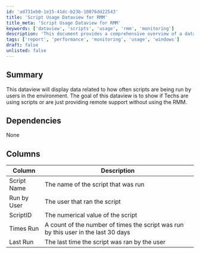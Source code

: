 ```yaml
---
id: 'ad731eb0-1e15-41dc-b23b-10876dd22543'
title: 'Script Usage Dataview for RMM'
title_meta: 'Script Usage Dataview for RMM'
keywords: ['dataview', 'scripts', 'usage', 'rmm', 'monitoring']
description: 'This document provides a comprehensive overview of a dataview designed to display data related to the frequency of script execution by users within a remote monitoring and management environment. It aims to assess whether technicians are actively utilizing scripts or primarily providing remote support.'
tags: ['report', 'performance', 'monitoring', 'usage', 'windows']
draft: false
unlisted: false
---
```

## Summary

This dataview will display data related to how often scripts are being run by users in the environment. The goal of this dataview is to show if Techs are using scripts or are just providing remote support without using the RMM.

## Dependencies

None

## Columns

| Column        | Description                                                                                      |
|---------------|--------------------------------------------------------------------------------------------------|
| Script Name   | The name of the script that was run                                                              |
| Run by User   | The user that ran the script                                                                     |
| ScriptID      | The numerical value of the script                                                                 |
| Times Run     | A count of the number of times the script was run by this user in the last 30 days              |
| Last Run      | The last time the script was ran by the user                                                    |













